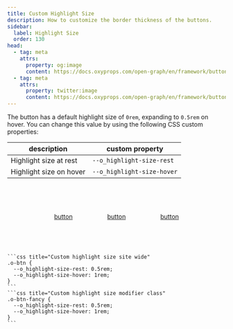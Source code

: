 ```yaml
---
title: Custom Highlight Size
description: How to customize the border thickness of the buttons.
sidebar:
  label: Highlight Size
  order: 130
head:
  - tag: meta
    attrs:
      property: og:image
      content: https://docs.oxyprops.com/open-graph/en/framework/buttons/custom-highlight-size.png
  - tag: meta
    attrs:
      property: twitter:image
      content: https://docs.oxyprops.com/open-graph/en/framework/buttons/custom-highlight-size.png
---
```



The button has a default highlight size of `0rem`, expanding to `0.5rem` on hover. You can change this value by using the following CSS custom properties:

| description             | custom property                                                                             |
| ----------------------- | ------------------------------------------------------------------------------------------- |
| Highlight size at rest  | <ClipboardCopy value="--o_highlight-size-rest:">`--o_highlight-size-rest`</ClipboardCopy>   |
| Highlight size on hover | <ClipboardCopy value="--o_highlight-size-hover:">`--o_highlight-size-hover`</ClipboardCopy> |

<div style="display: flex; flex-wrap: wrap; column-gap:5rem;row-gap:1rem; width:100%; justify-content: center; align-items: center;padding-block: 4rem;">
    <a href="#custom-highlight-size" class="o-btn o-btn-links" style="--o_ink-shadow-light: none; --o_highlight-size-rest: 0rem;--o_highlight-size-hover: 4rem;"><span>button</span></a>
    <a href="#custom-highlight-size" class="o-btn o-btn-links" style="--o_ink-shadow-light: none; --o_highlight-size-rest: 0.25rem;--o_highlight-size-hover: 0.75rem;"><span>button</span></a>
    <a href="#custom-highlight-size" class="o-btn o-btn-links" style="--o_ink-shadow-light: none; --o_highlight-size-rest: 0.5rem;--o_highlight-size-hover: 1rem;"><span>button</span></a>
</div>
    
    ```css title="Custom highlight size site wide"  
    .o-btn {
      --o_highlight-size-rest: 0.5rem;
      --o_highlight-size-hover: 1rem;
    }
    ```
    ```css title="Custom highlight size modifier class"
    .o-btn-fancy {
      --o_highlight-size-rest: 0.5rem;
      --o_highlight-size-hover: 1rem;
    }
    ```
